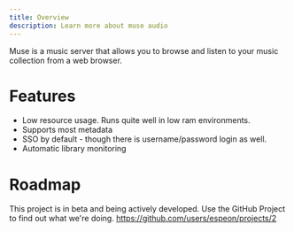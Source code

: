 ```yaml
---
title: Overview
description: Learn more about muse audio
---
```

Muse is a music server that allows you to browse and listen to your music collection from a web browser.

# Features
- Low resource usage. Runs quite well in low ram environments.
- Supports most metadata
- SSO by default - though there is username/password login as well.
- Automatic library monitoring

# Roadmap
This project is in beta and being actively developed. Use the GitHub Project to find out what we're doing.
https://github.com/users/espeon/projects/2
